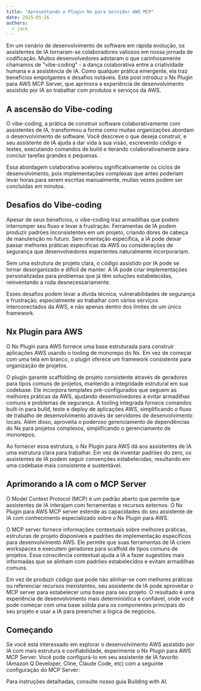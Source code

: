 ```yaml
---
title: "Apresentando o Plugin Nx para Servidor AWS MCP"
date: 2025-05-26
authors:
  - jack
---
```





Em um cenário de desenvolvimento de software em rápida evolução, os assistentes de IA tornaram-se colaboradores valiosos em nossa jornada de codificação. Muitos desenvolvedores adotaram o que carinhosamente chamamos de "vibe-coding" - a dança colaborativa entre a criatividade humana e a assistência de IA. Como qualquer prática emergente, ela traz benefícios empolgantes e desafios notáveis. Este post introduz o Nx Plugin para AWS MCP Server, que aprimora a experiência de desenvolvimento assistido por IA ao trabalhar com produtos e serviços da AWS.

## A ascensão do Vibe-coding

O vibe-coding, a prática de construir software colaborativamente com assistentes de IA, transformou a forma como muitas organizações abordam o desenvolvimento de software. Você descreve o que deseja construir, e seu assistente de IA ajuda a dar vida à sua visão, escrevendo código e testes, executando comandos de build e iterando colaborativamente para concluir tarefas grandes e pequenas.

Essa abordagem colaborativa acelerou significativamente os ciclos de desenvolvimento, pois implementações complexas que antes poderiam levar horas para serem escritas manualmente, muitas vezes podem ser concluídas em minutos.

## Desafios do Vibe-coding

Apesar de seus benefícios, o vibe-coding traz armadilhas que podem interromper seu fluxo e levar à frustração. Ferramentas de IA podem produzir padrões inconsistentes em um projeto, criando dores de cabeça de manutenção no futuro. Sem orientação específica, a IA pode deixar passar melhores práticas específicas da AWS ou considerações de segurança que desenvolvedores experientes naturalmente incorporariam.

Sem uma estrutura de projeto clara, o código assistido por IA pode se tornar desorganizado e difícil de manter. A IA pode criar implementações personalizadas para problemas que já têm soluções estabelecidas, reinventando a roda desnecessariamente.

Esses desafios podem levar a dívida técnica, vulnerabilidades de segurança e frustração, especialmente ao trabalhar com vários serviços interconectados da AWS, e não apenas dentro dos limites de um único framework.

## Nx Plugin para AWS

O Nx Plugin para AWS fornece uma base estruturada para construir aplicações AWS usando o tooling de monorepo do Nx. Em vez de começar com uma tela em branco, o plugin oferece um framework consistente para organização de projetos.

O plugin garante scaffolding de projeto consistente através de geradores para tipos comuns de projetos, mantendo a integridade estrutural em sua codebase. Ele incorpora templates pré-configurados que seguem as melhores práticas da AWS, ajudando desenvolvedores a evitar armadilhas comuns e problemas de segurança. A tooling integrada fornece comandos built-in para build, teste e deploy de aplicações AWS, simplificando o fluxo de trabalho de desenvolvimento através de servidores de desenvolvimento locais. Além disso, aproveita o poderoso gerenciamento de dependências do Nx para projetos complexos, simplificando o gerenciamento de monorepos.

Ao fornecer essa estrutura, o Nx Plugin para AWS dá aos assistentes de IA uma estrutura clara para trabalhar. Em vez de inventar padrões do zero, os assistentes de IA podem seguir convenções estabelecidas, resultando em uma codebase mais consistente e sustentável.

## Aprimorando a IA com o MCP Server

O Model Context Protocol (MCP) é um padrão aberto que permite que assistentes de IA interajam com ferramentas e recursos externos. O Nx Plugin para AWS MCP server estende as capacidades do seu assistente de IA com conhecimento especializado sobre o Nx Plugin para AWS.

O MCP server fornece informações contextuais sobre melhores práticas, estruturas de projeto disponíveis e padrões de implementação específicos para desenvolvimento AWS. Ele permite que suas ferramentas de IA criem workspaces e executem geradores para scaffold de tipos comuns de projetos. Essa consciência contextual ajuda a IA a fazer sugestões mais informadas que se alinham com padrões estabelecidos e evitam armadilhas comuns.

Em vez de produzir código que pode não alinhar-se com melhores práticas ou referenciar recursos inexistentes, seu assistente de IA pode aproveitar o MCP server para estabelecer uma base para seu projeto. O resultado é uma experiência de desenvolvimento mais determinística e confiável, onde você pode começar com uma base sólida para os componentes principais do seu projeto e usar a IA para preencher a lógica de negócios.

## Começando

Se você está interessado em explorar o desenvolvimento AWS assistido por IA com mais estrutura e confiabilidade, experimente o Nx Plugin para AWS MCP Server. Você pode configurá-lo em seu assistente de IA favorito (Amazon Q Developer, Cline, Claude Code, etc) com a seguinte configuração do MCP Server:

<Snippet name="mcp/config" />

Para instruções detalhadas, consulte nosso <Link path="/get_started/building-with-ai">guia Building with AI</Link>.